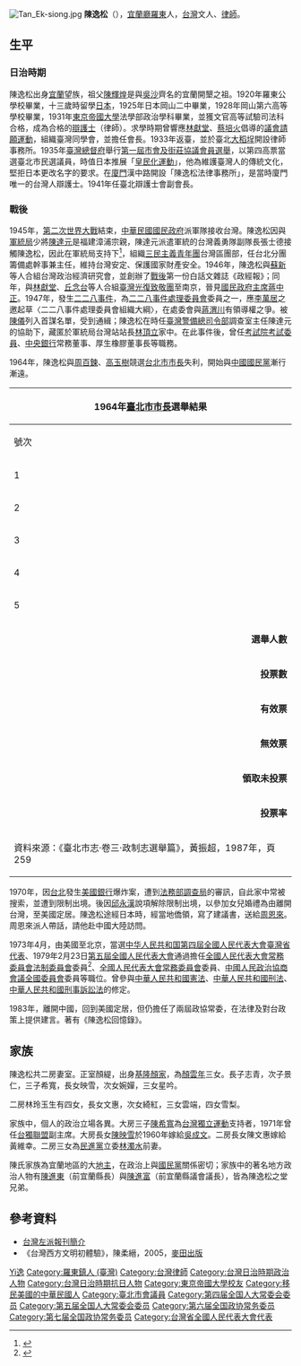 {{Otheruses|other=名为陳逸松的其他人物|陳逸松}}
[[File:Tan_Ek-siong.jpg|thumb]]
'''陳逸松'''（{{bd|1907年|12月7日<ref>「......戶籍登記是陽曆的十二月二十四日，但後來我查證發現應該是陽曆十二月七日才對，因為當時台灣在日本統治之下，男孩子怕被徵去當軍伕，報出生總是拖延時日。」《陳逸松回憶錄：太陽旗下風滿台》p.10</ref>|2000年|7月5日}}），[[宜蘭廳|宜蘭廳]][[羅東鎮_(台灣)|羅東]]人，[[台灣|台灣]]文人、[[律師|律師]]。

==生平==

=== 日治時期 ===
陳逸松出身[[宜蘭縣|宜蘭]]望族，祖父[[陳輝煌|陳輝煌]]是與[[吳沙|吳沙]]齊名的宜蘭開墾之祖。1920年羅東公學校畢業，十三歲時留學[[日本|日本]]，1925年日本岡山二中畢業，1928年岡山第六高等學校畢業，1931年[[東京帝國大學|東京帝國大學]]法學部政治學科畢業，並獲文官高等試驗司法科合格，成為合格的[[辯護士|辯護士]]（律師）。求學時期曾響應[[林獻堂|林獻堂]]、[[蔡培火|蔡培火]]倡導的[[臺灣議會設置請願運動|議會請願運動]]，組織臺灣同學會，並擔任會長。1933年返臺，並於臺北[[大稻埕|大稻埕]]開設律師事務所。1935年[[臺灣總督府|臺灣總督府]]舉行[[第一屆市會及街莊協議會員選舉|第一屆市會及街莊協議會員選舉]]，以第四高票當選臺北市民選議員，時值日本推展「[[皇民化運動|皇民化運動]]」，他為維護臺灣人的傳統文化，堅拒日本更改名字的要求。在[[厦门市|廈門]]漢中路開設「陳逸松法律事務所」，是當時廈門唯一的台灣人辯護士。1941年任臺北辯護士會副會長。

=== 戰後 ===
1945年，[[第二次世界大戰|第二次世界大戰]]結束，[[中華民國國民政府|中華民國國民政府]]派軍隊接收台灣。陳逸松因與[[軍統局|軍統局]]少將[[陳達元|陳達元]]是福建漳浦宗親，陳達元派遣軍統的台灣義勇隊副隊長張士德接觸陳逸松，因此在軍統局支持下<ref>{{cite book|title=《重構二二八：戰後美中體制、中國統治模式與臺灣》|author=[[陳翠蓮|陳翠蓮]]|publisher=衛城出版|isbn=978-986-93518-7-4|pages=135-136頁|year=2015}}</ref>，組織[[三民主義青年團|三民主義青年團]]台灣區團部，任台北分團籌備處幹事兼主任，維持台灣安定、保護國家財產安全。1946年，陳逸松與[[蘇新|蘇新]]等人合組台灣政治經濟研究會，並創辦了[[臺灣戰後時期|戰後]]第一份白話文雜誌《政經報》；同年，與[[林獻堂|林獻堂]]、[[丘念台|丘念台]]等人合組[[臺灣光復致敬團|臺灣光復致敬團]]至南京，晉見[[國民政府主席|國民政府主席]][[蔣中正|蔣中正]]。1947年，發生[[二二八事件|二二八事件]]，為[[二二八事件處理委員會列表|二二八事件處理委員會]]委員之一，應[[李萬居|李萬居]]之邀起草〈二二八事件處理委員會組織大綱〉，在處委會與[[蔣渭川|蔣渭川]]有領導權之爭。被[[陳儀|陳儀]]列入首謀名單，受到通緝；陳逸松在時任[[臺灣警備總司令部|臺灣警備總司令部]]調查室主任陳達元的協助下，藏匿於軍統局台灣站站長[[林頂立|林頂立]]家中。在此事件後，曾任[[考試院|考試院]][[考試委員|考試委員]]、[[中央銀行|中央銀行]]常務董事、厚生橡膠董事長等職務。

1964年，陳逸松與[[周百鍊|周百鍊]]、[[高玉樹|高玉樹]]競選[[台北市市長|台北市市長]]失利，開始與[[中國國民黨|中國國民黨]]漸行漸遠。
{|class="wikitable collapsible sortable" style="text-align:center"
|-
! colspan="7" width=620px|1964年[[臺北市市長|臺北市市長]]選舉結果
|-
!width=35|號次
!width=55 class="unsortable"| 候選人
!width=120 class="unsortable"| 政黨
!width=75| 得票數
!width=75| 得票率
!width=49 class="unsortable"| 當選標記
|-
|1||'''[[高玉樹|高玉樹]]'''||{{nonp}}||style="border-left:4px solid #000000;" align="right"|197,838
|align="right"|53.10%
|align="center"|[[File:Vote1.svg|20px]]
|-
|2||[[周百鍊|周百鍊]]||{{kmt}}||style="border-left:4px solid #000099;" align="right"|176,117
|align="right"|47.27%
|align="center"|
|-
|3||[[李建生|李建生]]||{{nonp}}||style="border-left:4px solid #000000;" align="right"|561
|align="right"|0.15%
|align="center"| 
|-
|4||陳逸松||{{nonp}}||style="border-left:4px solid #000000;" align="right"|3,322
|align="right"|0.89%
|align="center"| 
|-
|5||[[李鉎源|李鉎源]]||{{nonp}}||style="border-left:4px solid #000000;" align="right"|761
|align="right"|0.20%
|align="center"| 
|- bgcolor=EEEEEE class="sortbottom"
| colspan="3" align="right" | '''選舉人數''' || colspan="3" align="left" |516,761
|- bgcolor=EEEEEE class="sortbottom"
| colspan="3" align="right" | '''投票數''' || colspan="3" align="left" |379,538
|- bgcolor=EEEEEE class="sortbottom"
| colspan="3" align="right" | '''有效票''' || colspan="3" align="left" |372,599
|- bgcolor=EEEEEE class="sortbottom"
| colspan="3" align="right" | '''無效票''' || colspan="3" align="left" |6,939
|- bgcolor=EEEEEE class="sortbottom"
| colspan="3" align="right" | '''領取未投票''' || colspan="3" align="left" |50
|- bgcolor=EEEEEE class="sortbottom"
| colspan="3" align="right" | '''投票率''' || colspan="3" align="left" |73.46%
|-
! colspan="7" width=620px|資料來源：《臺北市志·卷三·政制志選舉篇》，黃振超，1987年，頁259
|}

1970年，因[[台北|台北]]發生[[美國銀行|美國銀行]]爆炸案，遭到[[法務部調查局|法務部調查局]]的審訊，自此家中常被搜索，並遭到限制出境。後因[[邱永漢|邱永漢]]說項解除限制出境，以參加女兒婚禮為由離開台灣，至美國定居。陳逸松途經日本時，經當地僑領，寫了建議書，送給[[周恩來|周恩來]]。周恩來派人帶話，請他赴中國大陸訪問。

1973年4月，由美國至北京，當選[[中华人民共和国|中华人民共和国]][[第四屆全國人民代表大會|第四屆全國人民代表大會]][[全國人民代表大會台灣省代表團|臺灣省代表]]、1979年2月23日[[第五屆全國人民代表大會|第五屆全國人民代表大會]]通過擔任[[全國人民代表大會常務委員會法制委員會|全國人民代表大會常務委員會法制委員會]]委員<ref name="Memoirs">{{cite book|title=《陳逸松回憶錄（戰後篇）：放膽兩岸波濤路》|location=台灣|author=曾健民|publisher=[[聯經出版|聯經出版]]|date=2015 }}</ref>、[[全國人民代表大會常務委員會|全國人民代表大會常務委員會]]委員、[[中國人民政治協商會議全國委員會|中國人民政治協商會議全國委員會]]委員等職位。曾參與[[中華人民共和國憲法|中華人民共和國憲法]]、[[中華人民共和國刑法|中華人民共和國刑法]]、[[中華人民共和國刑事訴訟法|中華人民共和國刑事訴訟法]]的修定。

1983年，離開中國，回到美國定居，但仍擔任了兩屆政協常委，在法律及對台政策上提供建言。著有《陳逸松回憶錄》。

==家族==
陳逸松共二房妻室。正室顏緹，出身[[基隆顏家|基隆顏家]]，為[[顏雲年|顏雲年]]三女。長子志青，次子景仁，三子希寬，長女映雪，次女婉嬋，三女星吟。

二房林玲玉生有四女，長女文惠，次女綺紅，三女雲端，四女雪梨。

家族中，個人的政治立場各異。大房三子[[陳希寬|陳希寬]]為[[台灣獨立運動|台灣獨立運動]]支持者，1971年曾任[[台獨聯盟|台獨聯盟]]副主席。大房長女[[陳映雪|陳映雪]]於1960年嫁給[[吳成文|吳成文]]。二房長女陳文惠嫁給黃維幸。二房三女為[[民進黨|民進黨]]立委[[林濁水|林濁水]]前妻。

陳氏家族為宜蘭地區的大[[地主|地主]]，在政治上與[[國民黨|國民黨]]關係密切；家族中的著名地方政治人物有[[陳進東|陳進東]]（前宜蘭縣長）與[[陳進富|陳進富]]（前宜蘭縣議會議長），皆為陳逸松之堂兄弟。

==參考資料==
{{reflist}}
* [https://web.archive.org/web/20050220045443/http://www.twcenter.org.tw/a02/a02_09/a02_09_09_2.htm 台灣左派報刊簡介]
*《台灣西方文明初體驗》，陳柔縉，2005，[[麥田出版|麥田出版]]

{{中華民國第四屆國民參政會參政員}}
{{中華民國第一屆考試委員}}
{{第四届全国人大代表}}
{{第五届全国人大代表}}

{{Authority control}}

{{DEFAULTSORT:chen yisong}}
[[Category:陈姓|Yi逸]]
[[Category:羅東鎮人_(臺灣)|Category:羅東鎮人 (臺灣)]]
[[Category:台灣律師|Category:台灣律師]]
[[Category:台灣日治時期政治人物|Category:台灣日治時期政治人物]]
[[Category:台灣日治時期抗日人物|Category:台灣日治時期抗日人物]]
[[Category:東京帝國大學校友|Category:東京帝國大學校友]]
[[Category:移民美國的中華民國人|Category:移民美國的中華民國人]]
[[Category:臺北市會議員|Category:臺北市會議員]]
[[Category:第四届全国人大常委会委员|Category:第四届全国人大常委会委员]]
[[Category:第五届全国人大常委会委员|Category:第五届全国人大常委会委员]]
[[Category:第六届全国政协常务委员|Category:第六届全国政协常务委员]]
[[Category:第七届全国政协常务委员|Category:第七届全国政协常务委员]]
[[Category:台灣省全國人民代表大會代表|Category:台灣省全國人民代表大會代表]]